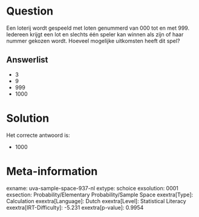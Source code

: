 Question
========

Een loterij wordt gespeeld met loten genummerd van 000 tot en met 999.
Iedereen krijgt een lot en slechts één speler kan winnen als zijn of
haar nummer gekozen wordt. Hoeveel mogelijke uitkomsten heeft dit spel?

Answerlist
----------

* 3
* 9
* 999
* 1000

Solution
========

Het correcte antwoord is: 

* 1000

Meta-information
================
exname: uva-sample-space-937-nl
extype: schoice
exsolution: 0001
exsection: Probability/Elementary Probability/Sample Space
exextra[Type]: Calculation
exextra[Language]: Dutch
exextra[Level]: Statistical Literacy
exextra[IRT-Difficulty]: -5.231
exextra[p-value]: 0.9954
